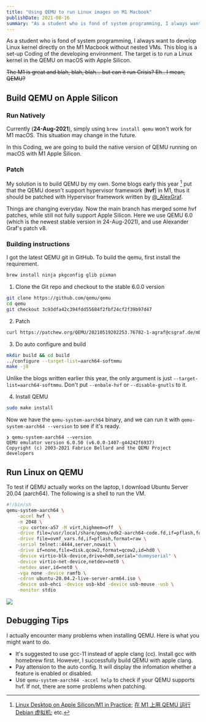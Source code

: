 ```yaml
---
title: "Using QEMU to run Linux images on M1 Macbook"
publishDate: 2021-08-16
summary: "As a student who is fond of system programming, I always want to develop Linux kernel directly on the M1 Macbook without nested VMs. This blog is a set-up Coding of the developing environment. The target is to run a  Linux kernel in the QEMU on macOS with Apple Silicon."
---
```


As a student who is fond of system programming, I always want to develop Linux kernel directly on the M1 Macbook without nested VMs. This blog is a set-up Coding of the developing environment. The target is to run a  Linux kernel in the QEMU on macOS with Apple Silicon.



~~The M1 is great and blah, blah, blah… but can it run Crisis? Eh.. I mean, QEMU?~~

## Build QEMU on Apple Silicon

### Run Natively

Currently (**24-Aug-2021**), simply using `brew install qemu` won't work for M1 macOS. This situation may change in the future.

In this Coding, we are going to build the native version of QEMU running on macOS with M1 Apple Silicon.

### Patch

My solution is to build QEMU by my own. Some blogs early this year [^1] put that the QEMU doesn't support hypervisor framework (**hvf**) in M1, thus it should be patched with Hypervisor framework written by [@_AlexGraf](https://twitter.com/_AlexGraf). 

Things are changing everyday. Now the main branch has merged some hvf patches, while still not fully support Apple Silicon. Here we use QEMU 6.0 (which is the newest stable version in 24-Aug-2021), and use Alexander Graf's patch v8.

<GithubRepo repo="qemu/qemu" />

### Building instructions

I got the latest QEMU git in GitHub. To build the qemu, first install the requirement.

```bash
brew install ninja pkgconfig glib pixman
```

<Dialog>
You may need to checkout my Debugging Tips first, to make your life easier.
</Dialog>

1. Clone the Git repo and checkout to the stable 6.0.0 version

```bash
git clone https://github.com/qemu/qemu
cd qemu
git checkout 3c93dfa42c394fdd55684f2fbf24cf2f39b97d47
```

2. Patch

```bash
curl https://patchew.org/QEMU/20210519202253.76782-1-agraf@csgraf.de/mbox | git am
```

3. Do auto configure and build

```bash
mkdir build && cd build
../configure --target-list=aarch64-softmmu
make -j8
```

Unlike the blogs written earlier this year, the only argument is just `--target-list=aarch64-softmmu`. Don't put `--enbale-hvf` or `--disable-gnutls` to it.

4. Install QEMU


```bash
sudo make install
```

Now we have the `qemu-system-aarch64` binary, and we can run it with `qemu-system-aarch64 --version` to see if it's ready.

```
❯ qemu-system-aarch64 --version
QEMU emulator version 6.0.50 (v6.0.0-1407-g44242f6937)
Copyright (c) 2003-2021 Fabrice Bellard and the QEMU Project developers
```

## Run Linux on QEMU

To test if QEMU actually works on the laptop, I download Ubuntu Server 20.04 (aarch64). The following is a shell to run the VM.

```bash
#!/bin/sh
qemu-system-aarch64 \
    -accel hvf \
    -m 2048 \
    -cpu cortex-a57 -M virt,highmem=off  \
    -drive file=/usr/local/share/qemu/edk2-aarch64-code.fd,if=pflash,format=raw,readonly=on \
    -drive file=ovmf_vars.fd,if=pflash,format=raw \
    -serial telnet::4444,server,nowait \
    -drive if=none,file=disk.qcow2,format=qcow2,id=hd0 \
    -device virtio-blk-device,drive=hd0,serial="dummyserial" \
    -device virtio-net-device,netdev=net0 \
    -netdev user,id=net0 \
    -vga none -device ramfb \
    -cdrom ubuntu-20.04.2-live-server-arm64.iso \
    -device usb-ehci -device usb-kbd -device usb-mouse -usb \
    -monitor stdio
```

![](/images/zz1pLq.png)

## Debugging Tips

I actually encounter many problems when installing QEMU. Here is what you might want to do.

- It's suggested to use gcc-11 instead of apple clang (cc). Install gcc with homebrew first. However, I successfully build QEMU with apple clang.
- Pay attension to the auto config. It will display the infomation whether a feature is enabled or disabled.
- Use `qemu-system-aarch64 -accel help` to check if your QEMU supports hvf. If not, there are some problems when patching.



[^1]: [Linux Desktop on Apple Silicon/M1 in Practice](https://gist.github.com/akihikodaki/87df4149e7ca87f18dc56807ec5a1bc5); [在 M1 上用 QEMU 运行 Debian 虚拟机](https://jia.je/software/2021/01/02/aarch64-debian-in-qemu-m1/); etc.

